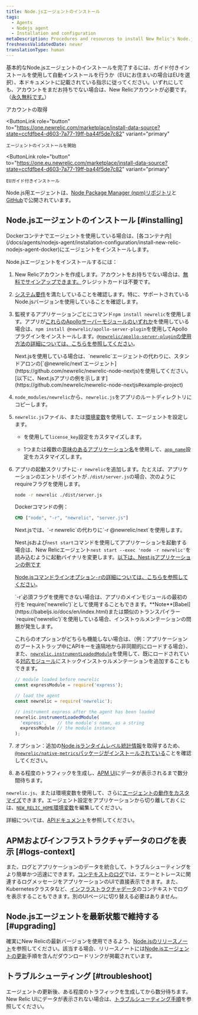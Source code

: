 ```yaml
---
title: Node.jsエージェントのインストール
tags:
  - Agents
  - Nodejs agent
  - Installation and configuration
metaDescription: Procedures and resources to install New Relic's Node.js agent.
freshnessValidatedDate: never
translationType: human
---
```


基本的なNode.jsエージェントのインストールを完了するには、ガイド付きインストールを使用して自動インストールを行うか（EUにお住まいの場合はEUを選択）、本ドキュメントに記載されている指示に従ってください。いずれにしても、アカウントをまだお持ちでない場合は、New Relicアカウントが必要です。（[永久無料です。](/docs/accounts/accounts-billing/new-relic-one-pricing-billing/new-relic-one-pricing-billing/#how-pricing-works)）

<ButtonGroup>
  <ButtonLink
    role="button"
    to="https://newrelic.com/signup"
    variant="primary"
  >
    アカウントの取得
  </ButtonLink>

  <ButtonLink
    role="button"
    to="https://one.newrelic.com/marketplace/install-data-source?state=ccfdfbe4-d603-7a77-19ff-ba44f5de7c82"
    variant="primary"
  >
    エージェントのインストールを開始
  </ButtonLink>

  <ButtonLink
    role="button"
    to="https://one.eu.newrelic.com/marketplace/install-data-source?state=ccfdfbe4-d603-7a77-19ff-ba44f5de7c82"
    variant="primary"
  >
    EUガイド付きインストール
  </ButtonLink>
</ButtonGroup>

Node.js用エージェントは、[Node Package Manager (npm)リポジトリ](https://npmjs.org/package/newrelic)と[GitHub](https://github.com/newrelic/node-newrelic)で公開されています。

## Node.jsエージェントのインストール [#installing]

<Callout variant="important">
  Dockerコンテナでエージェントを使用している場合は、[各コンテナ内](/docs/agents/nodejs-agent/installation-configuration/install-new-relic-nodejs-agent-docker)にエージェントをインストールします。
</Callout>

Node.jsエージェントをインストールするには：

1. New Relicアカウントを作成します。アカウントをお持ちでない場合は、[無料でサインアップできます。](https://newrelic.com/signup)クレジットカードは不要です。

2. [システム要件](/docs/agents/nodejs-agent/getting-started/compatibility-requirements-nodejs-agent)を満たしていることを確認します。特に、サポートされているNode.jsバージョンを使用していることを確認します。

3. 監視するアプリケーションごとにコマンド`npm install newrelic`を使用します。アプリが[これらのApolloサーバーモジュールのいずれか](/docs/apm/agents/nodejs-agent/extend-your-instrumentation/apollo-server-plugin-nodejs/)を使用している場合は、`npm install @newrelic/apollo-server-plugin`を使用してApolloプラグインをインストールします。[`@newrelic/apollo-server-plugin`の使用方法の詳細については、こちらを参照してください](https://github.com/newrelic/newrelic-node-apollo-server-plugin/tree/main#readme)。

   <Callout variant="important">
     Next.jsを使用している場合は、`newrelic`エージェントの代わりに、スタンドアロンの[`@newrelic/next`エージェント](https://github.com/newrelic/newrelic-node-nextjs)を使用してください。[以下に、Next.jsアプリの例を示します](https://github.com/newrelic/newrelic-node-nextjs#example-project)
   </Callout>

4. `node_modules/newrelic`から、`newrelic.js`をアプリのルートディレクトリにコピーします。

5. `newrelic.js`ファイル、または[環境変数](/docs/agents/nodejs-agent/installation-configuration/nodejs-agent-configuration#environment)を使用して、エージェントを設定します。

   * <InlinePopover type="licenseKey"/>

     を使用して`license_key`設定をカスタマイズします。

   * 1つまたは複数の[意味のあるアプリケーション名](/docs/apm/new-relic-apm/installation-and-configuration/naming-your-application)を使用して、[`app_name`](/docs/agents/nodejs-agent/installation-configuration/nodejs-agent-configuration#app_name)設定をカスタマイズします。

6. アプリの起動スクリプトに`-r newrelic`を追加します。たとえば、アプリケーションのエントリポイントが`./dist/server.js`の場合、次のようにrequireフラグを使用します。

   ```bash
   node -r newrelic ./dist/server.js
   ```

   Dockerコマンドの例：

   ```dockerfile
   CMD ["node", "-r", "newrelic", "server.js"]
   ```

   <Callout variant="important">
     Next.jsでは、`-r newrelic`の代わりに`-r @newrelic/next`を使用します。

     Nest.jsおよび`nest start`コマンドを使用してアプリケーションを起動する場合は、New Relicエージェント`nest start --exec 'node -r newrelic'`を読み込むように起動バイナリを変更します。[以下は、Nest.jsアプリケーションの例です](https://github.com/newrelic/newrelic-node-examples/tree/main/nestjs)
   </Callout>

   [Node.jsコマンドラインオプション`-r`の詳細については、こちらを参照してください](https://nodejs.org/api/cli.html#-r---require-module)。

   <Callout variant="important">
     `-r`必須フラグを使用できない場合は、アプリのメインモジュールの最初の行を`require('newrelic')`として使用することもできます。<DNT>**Note**</DNT>[Babel](https://babeljs.io/docs/en/index.html)または類似のトランスパイラー`require('newrelic')`を使用している場合、インストゥルメンテーションの問題が発生します。

     これらのオプションがどちらも機能しない場合は、（例：アプリケーションのブートストラップ中にAPIキーを遠隔地から非同期的にロードする場合）、また、[`newrelic.instrumentLoadedModule`](/docs/apm/agents/nodejs-agent/api-guides/nodejs-agent-api/#instrumentLoadedModule)を使用して、既にロードされている[対応モジュール](https://github.com/newrelic/node-newrelic/blob/0113eb5f0e707dc662a17d262a841503bab88841/lib/instrumentations.js#L6#L6)にストックインストゥルメンテーションを追加することもできます。

     ```js
     // module loaded before newrelic 
     const expressModule = require('express');

     // load the agent
     const newrelic = require('newrelic');

     // instrument express after the agent has been loaded
     newrelic.instrumentLoadedModule(
       'express',    // the module's name, as a string
       expressModule // the module instance
     );
     ```
   </Callout>

7. オプション：追加の[Node.jsランタイムレベル統計情報](/docs/agents/nodejs-agent/supported-features/node-vms-statistics-page)を取得するため、[`@newrelic/native-metrics`パッケージがインストールされている](/docs/agents/nodejs-agent/supported-features/node-vm-measurements)ことを確認してください。

8. ある程度のトラフィックを生成し、[APM UI](/docs/apm/applications-menu/monitoring/apm-overview-page)にデータが表示されるまで数分間待ちます。

`newrelic.js`、または環境変数を使用して、さらに[エージェントの動作をカスタマイズ](/docs/agents/nodejs-agent/installation-configuration/nodejs-agent-configuration)できます。エージェント設定をアプリケーションから切り離しておくには、[`NEW_RELIC_HOME`環境変数](/docs/agents/nodejs-agent/installation-configuration/nodejs-agent-configuration#home)を編集してください。

詳細については、[APIドキュメント](/docs/apm/agents/nodejs-agent/api-guides/nodejs-agent-api/)を参照してください。

<InstallFeedback/>

## APMおよびインフラストラクチャデータのログを表示 [#logs-context]

また、ログとアプリケーションのデータを統合して、トラブルシューティングをより簡単かつ迅速にできます。[コンテキストのログ](/docs/logs/logs-context/configure-logs-context-nodejs/)では、エラーとトレースに関連するログメッセージをアプリケーションのUIで直接表示できます。また、Kubernetesクラスタなど、[インフラストラクチャデータ](/docs/logs/forward-logs/forward-your-logs-using-infrastructure-agent/)のコンテキストでログを表示することもできます。別のUIページに切り替える必要はありません。

## Node.jsエージェントを最新状態で維持する [#upgrading]

確実にNew Relicの最新バージョンを使用できるよう、[Node.jsのリリースノート](/docs/release-notes/agent-release-notes/nodejs-release-notes)を参照してください。該当する場合、リリースノートには[Node.jsエージェントの更新](/docs/agents/nodejs-agent/installation-configuration/upgrade-nodejs-agent)手順を含んだダウンロードリンクが掲載されています。

## トラブルシューティング [#troubleshoot]

エージェントの更新後、ある程度のトラフィックを生成してから数分待ちます。New Relic UIにデータが表示されない場合は、[トラブルシューティング手順](/docs/agents/nodejs-agent/troubleshooting/troubleshooting-your-nodejs-installation)を参照してください。
